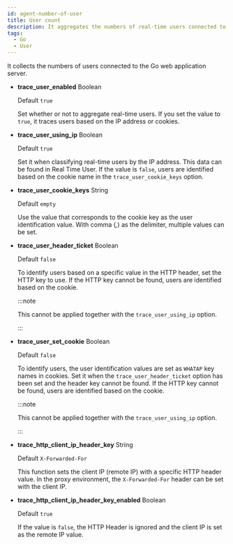 ```yaml
---
id: agent-number-of-user
title: User count
description: It aggregates the numbers of real-time users connected to WAS.
tags:
  - Go
  - User
---
```


It collects the numbers of users connected to the Go web application server.

- **trace_user_enabled** <span class='type'>Boolean</span>

  Default `true`

  Set whether or not to aggregate real-time users. If you set the value to `true`, it traces users based on the IP address or cookies. 

- **trace_user_using_ip** <span class='type'>Boolean</span>

  Default `true`

  Set it when classifying real-time users by the IP address. This data can be found in Real Time User. If the value is `false`, users are identified based on the cookie name in the `trace_user_cookie_keys` option.

- **trace_user_cookie_keys** <span class='type'>String</span>

  Default `empty`

  Use the value that corresponds to the cookie key as the user identification value. With comma (_,_) as the delimiter, multiple values can be set.

- **trace_user_header_ticket** <span class='type'>Boolean</span>

  Default `false`

  To identify users based on a specific value in the HTTP header, set the HTTP key to use. If the HTTP key cannot be found, users are identified based on the cookie.

  :::note

  This cannot be applied together with the `trace_user_using_ip` option. 

  :::

- **trace_user_set_cookie** <span class='type'>Boolean</span>

  Default `false`

  To identify users, the user identification values are set as `WHATAP` key names in cookies. Set it when the `trace_user_header_ticket` option has been set and the header key cannot be found. If the HTTP key cannot be found, users are identified based on the cookie. 

  :::note

  This cannot be applied together with the `trace_user_using_ip` option. 

  :::

- **trace_http_client_ip_header_key** <span class='type'>String</span>

  Default `X-Forwarded-For`

  This function sets the client IP (remote IP) with a specific HTTP header value. In the proxy environment, the `X-Forwarded-For` header can be set with the client IP.

- **trace_http_client_ip_header_key_enabled** <span class='type'>Boolean</span>

  Default `true`

  If the value is `false`, the HTTP Header is ignored and the client IP is set as the remote IP value.
